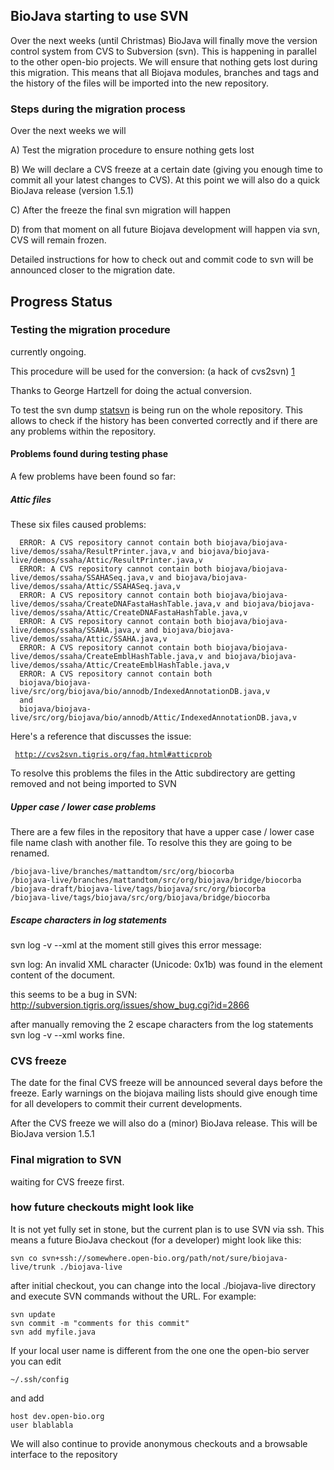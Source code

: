 ==BioJava starting to use SVN==


Over the next weeks (until Christmas) BioJava will finally move the version control system from 
CVS to Subversion (svn).  This is happening in parallel to the other open-bio projects. We will 
ensure that nothing gets lost during this migration. This means that all Biojava modules, branches 
and tags and the history of the files will be imported into the new repository.

===Steps during the migration process===

Over the next weeks we will

A) Test the migration procedure to ensure nothing gets lost

B) We will declare a CVS freeze at a certain date (giving you enough time to commit all your latest changes to CVS). At this point we will also do a quick BioJava release (version 1.5.1)

C) After the freeze the final svn migration will happen

D) from that moment on all future Biojava development will happen via svn, CVS will remain frozen.


Detailed instructions for how to check out and commit code to svn will be announced closer to the migration date.

==Progress Status==

=== Testing the migration procedure ===
currently ongoing.

This procedure will be used for the conversion: (a hack of cvs2svn)
[http://hoopajoo.net/misc/converting_to_svn.html]

Thanks to George Hartzell for doing the actual conversion.

To test the svn dump [http://www.statsvn.org/ statsvn] is being run on the whole repository. This allows to check if the history has been converted correctly and if there are any problems within the repository.



==== Problems found during testing phase ====

A few problems have been found so far:

===== Attic files =====
These six files caused problems:
<pre>
  ERROR: A CVS repository cannot contain both biojava/biojava-live/demos/ssaha/ResultPrinter.java,v and biojava/biojava-live/demos/ssaha/Attic/ResultPrinter.java,v
  ERROR: A CVS repository cannot contain both biojava/biojava-live/demos/ssaha/SSAHASeq.java,v and biojava/biojava-live/demos/ssaha/Attic/SSAHASeq.java,v
  ERROR: A CVS repository cannot contain both biojava/biojava-live/demos/ssaha/CreateDNAFastaHashTable.java,v and biojava/biojava-live/demos/ssaha/Attic/CreateDNAFastaHashTable.java,v
  ERROR: A CVS repository cannot contain both biojava/biojava-live/demos/ssaha/SSAHA.java,v and biojava/biojava-live/demos/ssaha/Attic/SSAHA.java,v
  ERROR: A CVS repository cannot contain both biojava/biojava-live/demos/ssaha/CreateEmblHashTable.java,v and biojava/biojava-live/demos/ssaha/Attic/CreateEmblHashTable.java,v
  ERROR: A CVS repository cannot contain both
  biojava/biojava-live/src/org/biojava/bio/annodb/IndexedAnnotationDB.java,v
  and
  biojava/biojava-live/src/org/biojava/bio/annodb/Attic/IndexedAnnotationDB.java,v
</pre>

Here's a reference that discusses the issue:

  http://cvs2svn.tigris.org/faq.html#atticprob

To resolve this problems the files in the Attic subdirectory are getting removed and not being imported to SVN


===== Upper case / lower case problems =====

There are a few files in the repository that have a upper case / lower case file name clash with another file.
To resolve this they are going to be renamed.
<pre>
/biojava-live/branches/mattandtom/src/org/biocorba 
/biojava-live/branches/mattandtom/src/org/biojava/bridge/biocorba 
/biojava-draft/biojava-live/tags/biojava/src/org/biocorba 
/biojava-live/tags/biojava/src/org/biojava/bridge/biocorba
</pre>



===== Escape characters in log statements =====

svn log -v --xml at the moment still gives this error message:

svn log: An invalid XML character (Unicode: 0x1b) was found in the element content of the document.

this seems to be a bug in SVN:
http://subversion.tigris.org/issues/show_bug.cgi?id=2866

after manually removing the 2 escape characters from the log statements
svn log -v --xml works fine.

=== CVS freeze ===

The date for the final CVS freeze will be announced several days before the freeze. Early warnings on the biojava mailing lists
should give enough time for all developers to commit their current developments.

After the CVS freeze we will also do a (minor) BioJava release. This will be BioJava version 1.5.1

=== Final migration to SVN ===

waiting for CVS freeze first.

=== how future checkouts might look like ===

It is not yet fully set in stone, but the current plan is to use SVN via ssh. 
This means a future BioJava checkout (for a developer) might look like this:

 svn co svn+ssh://somewhere.open-bio.org/path/not/sure/biojava-live/trunk ./biojava-live

after initial checkout, you can change into the local ./biojava-live directory and execute SVN commands without the URL. For example:

 svn update
 svn commit -m "comments for this commit"
 svn add myfile.java

If your local user name is different from the one one the open-bio server you can edit

 ~/.ssh/config

and add
 
 host dev.open-bio.org
 user blablabla

We will also continue to provide anonymous checkouts and a browsable interface to the repository